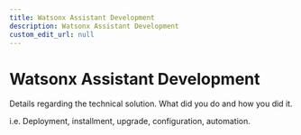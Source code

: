 ```yaml
---
title: Watsonx Assistant Development
description: Watsonx Assistant Development
custom_edit_url: null
---
```


# Watsonx Assistant Development

Details regarding the technical solution. What did you do and how you did it.

i.e. Deployment, installment, upgrade, configuration, automation.
